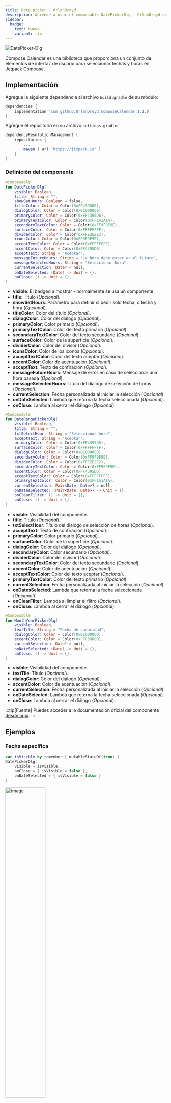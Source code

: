 ```yaml
---
title: Date picker - OrlanDroyd
description: Aprende a usar el composable DatePickerDlg - OrlanDroyd en Jetpack Compose.
sidebar:
  badge:
    text: Nuevo
    variant: tip
---
```



![DatePicker-Dlg](../../../assets/datepicker-orlandroyd/datepicker-orlandroyd-header.webp)

Compose Calendar es una biblioteca que proporciona un conjunto de elementos de interfaz de usuario para seleccionar fechas y horas en Jetpack Compose.

## Implementación 

Agregue la siguiente dependencia al archivo `build.gradle` de su módulo: 

```groovy frame="terminal"
dependencies {
    implementation 'com.github.OrlanDroyd:ComposeCalendar:1.1.0'
}
```

Agregue el repositorio en su archivo `settings.gradle`:

```groovy frame="terminal"
dependencyResolutionManagement {
    repositories {
        ...
        maven { url 'https://jitpack.io' }
    }
}
```

### Definición del componente

<Tabs>
<TabItem label="DatePickerDlg">

```kotlin frame="terminal"
@Composable
fun DatePickerDlg(
    visible: Boolean,
    title: String = "",
    showSetHours: Boolean = false,
    titleColor: Color = Color(0xFF4395D6),
    dialogColor: Color = Color(0xB1000000),
    primaryColor: Color = Color(0xFF4395D6),
    primaryTextColor: Color = Color(0xFF1A1A1A),
    secondaryTextColor: Color = Color(0xFF9F9E9E),
    surfaceColor: Color = Color(0xFFFFFFFF),
    dividerColor: Color = Color(0xFFE2E2E2),
    iconsColor: Color = Color(0xFF9F9E9E),
    acceptTextColor: Color = Color(0xFFFFFFFF),
    accentColor: Color = Color(0xFF4395D6),
    acceptText: String = "Aceptar",
    messageFutureHours: String = "La hora debe estar en el futuro",
    messageSelectedHours: String = "Seleccionar hora",
    currentSelection: Date? = null,
    onDateSelected: (Date) -> Unit = {},
    onClose: () -> Unit = {},
)
```

- **visible**: El badged a mostrar - normalmente se usa un componente.
- **title**: Título (_Opcional_).
- **showSetHours**: Parámetro para definir si pedir solo fecha, o fecha y hora (_Opcional_).
- **titleColor**: Color del título (_Opcional_).
- **dialogColor**: Color del diálogo (_Opcional_).
- **primaryColor**: Color primario (_Opcional_).
- **primaryTextColor**: Color del texto primario (_Opcional_).
- **secondaryTextColor**: Color del texto secundario (_Opcional_).
- **surfaceColor**: Color de la superficie (_Opcional_).
- **dividerColor**: Color del divisor (_Opcional_).
- **iconsColor**: Color de los iconos (_Opcional_).
- **acceptTextColor**: Color del texto aceptar (_Opcional_).
- **accentColor**: Color de acentuación (_Opcional_).
- **acceptText**: Texto de confiración (_Opcional_).
- **messageFutureHours**: Mensaje de error en caso de seleccionar una hora pasada (_Opcional_).
- **messageSelectedHours**: Titulo del dialogo de selección de horas (_Opcional_).
- **currentSelection**: Fecha personalizada al iniciar la selección (_Opcional_).
- **onDateSelected**: Lambda que retorna la fecha seleccionada (_Opcional_).
- **onClose**: Lambda al cerrar el diálogo (_Opcional_).

</TabItem>

<TabItem label="DateRangePickerDlg">

```kotlin frame="terminal"
@Composable
fun DateRangePickerDlg(
    visible: Boolean,
    title: String = "",
    txtSelectHour: String = "Seleccionar hora",
    acceptText: String = "Aceptar",
    primaryColor: Color = Color(0xFF4395D6),
    surfaceColor: Color = Color(0xFFFFFFFF),
    dialogColor: Color = Color(0xB1000000),
    secondaryColor: Color = Color(0xFF9F9E9E),
    dividerColor: Color = Color(0xFFE2E2E2),
    secondaryTextColor: Color = Color(0xFF9F9E9E),
    accentColor: Color = Color(0xFF4395D6),
    acceptTextColor: Color = Color(0xFFFFFFFF),
    primaryTextColor: Color = Color(0xFF1A1A1A),
    currentSelection: Pair<Date, Date>? = null,
    onDatesSelected: (Pair<Date, Date>) -> Unit = {},
    onClearFilter: () -> Unit = {},
    onClose: () -> Unit = {},
)
```

- **visible**: Visibilidad del componente.
- **title**: Título (_Opcional_).
- **txtSelectHour**: Título del dialogo de selección de horas (_Opcional_).
- **acceptText**:  Texto de confiración (_Opcional_).
- **primaryColor**: Color primario (_Opcional_).
- **surfaceColor**: Color de la superficie (_Opcional_).
- **dialogColor**: Color del diálogo (_Opcional_).
- **secondaryColor**: Color secundario (_Opcional_).
- **dividerColor**: Color del divisor (_Opcional_).
- **secondaryTextColor**: Color del texto secundario (_Opcional_).
- **accentColor**: Color de acentuación (_Opcional_).
- **acceptTextColor**: Color del texto aceptar (_Opcional_).
- **primaryTextColor**: Color del texto primario (_Opcional_).
- **currentSelection**: Fecha personalizada al iniciar la selección (_Opcional_).
- **onDatesSelected**: Lambda que retorna la fecha seleccionada (_Opcional_).
- **onClearFilter**: Lambda al limpiar el filtro (_Opcional_).
- **onClose**: Lambda al cerrar el diálogo (_Opcional_).

</TabItem>

<TabItem label="MonthYearPickerDlg">

```kotlin frame="terminal"
@Composable
fun MonthYearPickerDlg(
    visible: Boolean,
    textTile: String = "Fecha de caducidad",
    dialogColor: Color = Color(0xB1000000),
    accentColor: Color = Color(0xFFF39D00),
    currentSelection: Date? = null,
    onDateSelected: (Date) -> Unit = {},
    onClose: () -> Unit = {},
)
```

- **visible**: Visibilidad del componente.
- **textTile**: Título (_Opcional_).
- **dialogColor**: Color del diálogo (_Opcional_).
- **accentColor**: Color de acentuación (_Opcional_).
- **currentSelection**: Fecha personalizada al iniciar la selección (_Opcional_).
- **onDateSelected**: Lambda que retorna la fecha seleccionada (_Opcional_).
- **onClose**: Lambda al cerrar el diálogo (_Opcional_).

</TabItem>

</Tabs>

:::tip[Fuente]
Puedes acceder a la documentación oficial del componente
[desde aquí](https://github.com/OrlanDroyd/ComposeCalendar).
:::

## Ejemplos

### Fecha específica

```kotlin frame="terminal"
var isVisible by remember { mutableStateOf(true) }
DatePickerDlg(    
    visible = isVisible,    
    onClose = { isVisible = false },    
    onDateSelected = { isVisible = false }
)
```

<img src="https://i.postimg.cc/wMMR9rS8/screenshot-003.png" alt="image" width="50%" height="auto"></img>

### Fecha y hora

```kotlin frame="terminal"
var isVisible by remember { mutableStateOf(true) }
DatePickerDlg(
        visible = isVisible,    
        showSetHours = true,    
        onClose = { isVisible = false },    
        onDateSelected = { isVisible = false }
)
```

<img src="https://i.postimg.cc/5NHQGZB8/screenshot-004.png" alt="image" width="50%" height="auto"></img>

### Rango de fechas

```kotlin frame="terminal"
var isVisible by remember { mutableStateOf(true) }
DateRangePickerDlg(    
    visible = isVisible,    
    onClose = { isVisible = false },    
    onDatesSelected = { isVisible = false }
)
```

<img src="https://i.postimg.cc/13wnRwYt/screenshot-005.png" alt="image" width="50%" height="auto"></img>

### Solo mes y año

```kotlin frame="terminal"
var isVisible by remember { mutableStateOf(true) }
MonthYearPickerDlg(    
    visible = isVisible,    
    onClose = { isVisible = false },    
    onDateSelected = { isVisible = false }
)
```

<img src="https://i.postimg.cc/bN3gqXWr/screenshot-006.png" alt="image" width="50%" height="auto"></img>